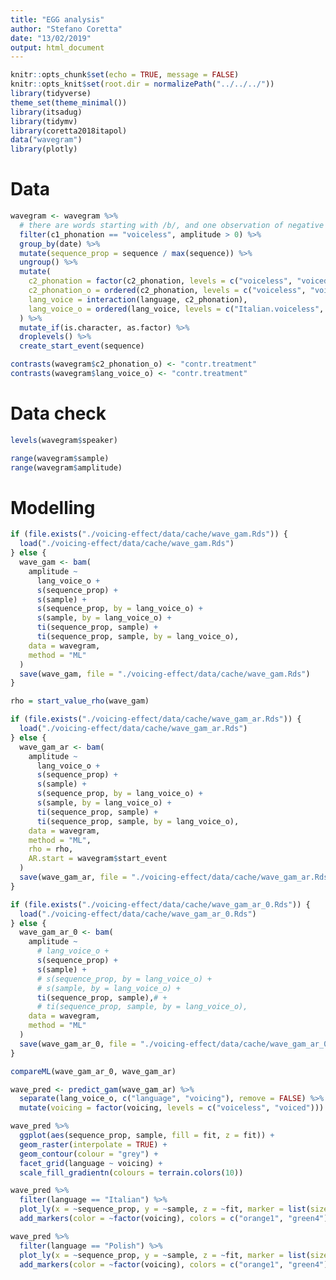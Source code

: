 ```yaml
---
title: "EGG analysis"
author: "Stefano Coretta"
date: "13/02/2019"
output: html_document
---
```


```r
knitr::opts_chunk$set(echo = TRUE, message = FALSE)
knitr::opts_knit$set(root.dir = normalizePath("../../../"))
library(tidyverse)
theme_set(theme_minimal())
library(itsadug)
library(tidymv)
library(coretta2018itapol)
data("wavegram")
library(plotly)
```

# Data

```r
wavegram <- wavegram %>%
  # there are words starting with /b/, and one observation of negative amplitude
  filter(c1_phonation == "voiceless", amplitude > 0) %>%
  group_by(date) %>%
  mutate(sequence_prop = sequence / max(sequence)) %>%
  ungroup() %>%
  mutate(
    c2_phonation = factor(c2_phonation, levels = c("voiceless", "voiced")),
    c2_phonation_o = ordered(c2_phonation, levels = c("voiceless", "voiced")),
    lang_voice = interaction(language, c2_phonation),
    lang_voice_o = ordered(lang_voice, levels = c("Italian.voiceless", "Italian.voiced", "Polish.voiceless", "Polish.voiced"))
  ) %>%
  mutate_if(is.character, as.factor) %>%
  droplevels() %>%
  create_start_event(sequence)

contrasts(wavegram$c2_phonation_o) <- "contr.treatment"
contrasts(wavegram$lang_voice_o) <- "contr.treatment"
```

# Data check

```r
levels(wavegram$speaker)
```

```r
range(wavegram$sample)
range(wavegram$amplitude)
```

# Modelling

```r
if (file.exists("./voicing-effect/data/cache/wave_gam.Rds")) {
  load("./voicing-effect/data/cache/wave_gam.Rds")
} else {
  wave_gam <- bam(
    amplitude ~
      lang_voice_o +
      s(sequence_prop) +
      s(sample) +
      s(sequence_prop, by = lang_voice_o) +
      s(sample, by = lang_voice_o) +
      ti(sequence_prop, sample) +
      ti(sequence_prop, sample, by = lang_voice_o),
    data = wavegram,
    method = "ML"
  )
  save(wave_gam, file = "./voicing-effect/data/cache/wave_gam.Rds")
}
```

```r
rho = start_value_rho(wave_gam)

if (file.exists("./voicing-effect/data/cache/wave_gam_ar.Rds")) {
  load("./voicing-effect/data/cache/wave_gam_ar.Rds")
} else {
  wave_gam_ar <- bam(
    amplitude ~
      lang_voice_o +
      s(sequence_prop) +
      s(sample) +
      s(sequence_prop, by = lang_voice_o) +
      s(sample, by = lang_voice_o) +
      ti(sequence_prop, sample) +
      ti(sequence_prop, sample, by = lang_voice_o),
    data = wavegram,
    method = "ML",
    rho = rho,
    AR.start = wavegram$start_event
  )
  save(wave_gam_ar, file = "./voicing-effect/data/cache/wave_gam_ar.Rds")
}
```

```r
if (file.exists("./voicing-effect/data/cache/wave_gam_ar_0.Rds")) {
  load("./voicing-effect/data/cache/wave_gam_ar_0.Rds")
} else {
  wave_gam_ar_0 <- bam(
    amplitude ~
      # lang_voice_o +
      s(sequence_prop) +
      s(sample) +
      # s(sequence_prop, by = lang_voice_o) +
      # s(sample, by = lang_voice_o) +
      ti(sequence_prop, sample),# +
      # ti(sequence_prop, sample, by = lang_voice_o),
    data = wavegram,
    method = "ML"
  )
  save(wave_gam_ar_0, file = "./voicing-effect/data/cache/wave_gam_ar_0.Rds")
}
```

```r
compareML(wave_gam_ar_0, wave_gam_ar)
```

```r
wave_pred <- predict_gam(wave_gam_ar) %>%
  separate(lang_voice_o, c("language", "voicing"), remove = FALSE) %>%
  mutate(voicing = factor(voicing, levels = c("voiceless", "voiced")))
```

```r
wave_pred %>%
  ggplot(aes(sequence_prop, sample, fill = fit, z = fit)) +
  geom_raster(interpolate = TRUE) +
  geom_contour(colour = "grey") +
  facet_grid(language ~ voicing) +
  scale_fill_gradientn(colours = terrain.colors(10))
```

```r
wave_pred %>%
  filter(language == "Italian") %>%
  plot_ly(x = ~sequence_prop, y = ~sample, z = ~fit, marker = list(size = 3)) %>%
  add_markers(color = ~factor(voicing), colors = c("orange1", "green4"))
```

```r
wave_pred %>%
  filter(language == "Polish") %>%
  plot_ly(x = ~sequence_prop, y = ~sample, z = ~fit, marker = list(size = 3)) %>%
  add_markers(color = ~factor(voicing), colors = c("orange1", "green4"))
```
